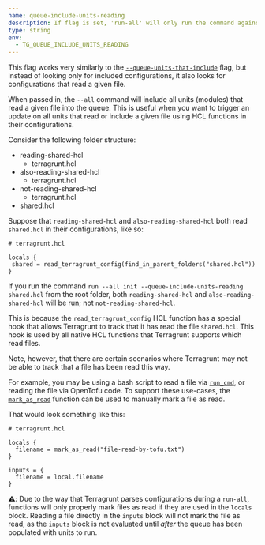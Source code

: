 ```yaml
---
name: queue-include-units-reading
description: If flag is set, 'run-all' will only run the command against Terragrunt units that read the specified file via an HCL function or include.
type: string
env:
  - TG_QUEUE_INCLUDE_UNITS_READING
---
```



This flag works very similarly to the [`--queue-units-that-include`](#queue-units-that-include) flag, but instead of looking only for included configurations,
it also looks for configurations that read a given file.

When passed in, the `--all` command will include all units (modules) that read a given file into the queue. This is useful
when you want to trigger an update on all units that read or include a given file using HCL functions in their configurations.

Consider the following folder structure:

<FileTree>

- reading-shared-hcl
  - terragrunt.hcl
- also-reading-shared-hcl
  - terragrunt.hcl
- not-reading-shared-hcl
  - terragrunt.hcl
- shared.hcl

</FileTree>

Suppose that `reading-shared-hcl` and `also-reading-shared-hcl` both read `shared.hcl` in their configurations, like so:

```hcl
# terragrunt.hcl

locals {
 shared = read_terragrunt_config(find_in_parent_folders("shared.hcl"))
}
```

If you run the command `run --all init --queue-include-units-reading shared.hcl` from the root folder, both
`reading-shared-hcl` and `also-reading-shared-hcl` will be run; not `not-reading-shared-hcl`.

This is because the `read_terragrunt_config` HCL function has a special hook that allows Terragrunt to track that it has
read the file `shared.hcl`. This hook is used by all native HCL functions that Terragrunt supports which read files.

Note, however, that there are certain scenarios where Terragrunt may not be able to track that a file has been read this way.

For example, you may be using a bash script to read a file via [`run_cmd`](/docs/reference/hcl/functions/#run_cmd), or reading the file via OpenTofu code. To support these
use-cases, the [`mark_as_read`](/docs/reference/hcl/functions/#mark_as_read) function can be used to manually mark a file as read.

That would look something like this:

```hcl
# terragrunt.hcl

locals {
  filename = mark_as_read("file-read-by-tofu.txt")
}

inputs = {
  filename = local.filename
}
```

**⚠️**: Due to the way that Terragrunt parses configurations during a `run-all`, functions will only properly mark files as read
if they are used in the `locals` block. Reading a file directly in the `inputs` block will not mark the file as read, as the `inputs`
block is not evaluated until _after_ the queue has been populated with units to run.
